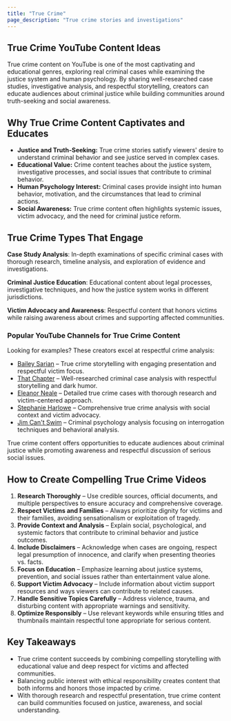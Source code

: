 ```yaml
---
title: "True Crime"
page_description: "True crime stories and investigations"
---
```


## True Crime YouTube Content Ideas

True crime content on YouTube is one of the most captivating and educational genres, exploring real criminal cases while examining the justice system and human psychology. By sharing well-researched case studies, investigative analysis, and respectful storytelling, creators can educate audiences about criminal justice while building communities around truth-seeking and social awareness.

## Why True Crime Content Captivates and Educates

- **Justice and Truth-Seeking:** True crime stories satisfy viewers' desire to understand criminal behavior and see justice served in complex cases.  
- **Educational Value:** Crime content teaches about the justice system, investigative processes, and social issues that contribute to criminal behavior.  
- **Human Psychology Interest:** Criminal cases provide insight into human behavior, motivation, and the circumstances that lead to criminal actions.  
- **Social Awareness:** True crime content often highlights systemic issues, victim advocacy, and the need for criminal justice reform.  

## True Crime Types That Engage

**Case Study Analysis**: In-depth examinations of specific criminal cases with thorough research, timeline analysis, and exploration of evidence and investigations.

**Criminal Justice Education**: Educational content about legal processes, investigative techniques, and how the justice system works in different jurisdictions.

**Victim Advocacy and Awareness**: Respectful content that honors victims while raising awareness about crimes and supporting affected communities.

### Popular YouTube Channels for True Crime Content

Looking for examples? These creators excel at respectful crime analysis:  
- [Bailey Sarian](https://www.youtube.com/@BaileySarian) – True crime storytelling with engaging presentation and respectful victim focus.  
- [That Chapter](https://www.youtube.com/@ThatChapter) – Well-researched criminal case analysis with respectful storytelling and dark humor.  
- [Eleanor Neale](https://www.youtube.com/@EleanorNeale) – Detailed true crime cases with thorough research and victim-centered approach.  
- [Stephanie Harlowe](https://www.youtube.com/@StephanieHarlowe) – Comprehensive true crime analysis with social context and victim advocacy.  
- [Jim Can't Swim](https://www.youtube.com/@JCSCriminalPsychology) – Criminal psychology analysis focusing on interrogation techniques and behavioral analysis.  

True crime content offers opportunities to educate audiences about criminal justice while promoting awareness and respectful discussion of serious social issues.

## How to Create Compelling True Crime Videos

1. **Research Thoroughly** – Use credible sources, official documents, and multiple perspectives to ensure accuracy and comprehensive coverage.  
2. **Respect Victims and Families** – Always prioritize dignity for victims and their families, avoiding sensationalism or exploitation of tragedy.  
3. **Provide Context and Analysis** – Explain social, psychological, and systemic factors that contribute to criminal behavior and justice outcomes.  
4. **Include Disclaimers** – Acknowledge when cases are ongoing, respect legal presumption of innocence, and clarify when presenting theories vs. facts.  
5. **Focus on Education** – Emphasize learning about justice systems, prevention, and social issues rather than entertainment value alone.  
6. **Support Victim Advocacy** – Include information about victim support resources and ways viewers can contribute to related causes.  
7. **Handle Sensitive Topics Carefully** – Address violence, trauma, and disturbing content with appropriate warnings and sensitivity.  
8. **Optimize Responsibly** – Use relevant keywords while ensuring titles and thumbnails maintain respectful tone appropriate for serious content.  

## Key Takeaways

- True crime content succeeds by combining compelling storytelling with educational value and deep respect for victims and affected communities.  
- Balancing public interest with ethical responsibility creates content that both informs and honors those impacted by crime.  
- With thorough research and respectful presentation, true crime content can build communities focused on justice, awareness, and social understanding.